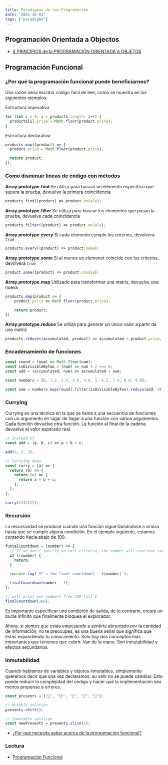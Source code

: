```yaml
---
title: Paradigmas de las Programación
date: "2021-10-01"
tags: ["paradigms"]
---
```


## Programación Orientada a Objectos

- [4 PRINCIPIOS de la PROGRAMACIÓN ORIENTADA A OBJETOS](https://www.youtube.com/watch?v=tTPeP5dVuA4&t=18s)

## Programación Funcional

### ¿Por qué la programación funcional puede beneficiarnos?

Una razón sería escribir código facil de leer, como se muestra en los siguientes ejemplos:

Estructura imperativa

```javascript
for (let i = 0; i < products.length; i++) {
  products[i].price = Math.floor(product.price);
}
```

Estructura declarativa

```javascript
products.map((product) => {
  product.price = Math.floor(product.price);

  return product;
});
```

### Como disminuir lineas de código con métodos

**Array.prototype.find**
Se utiliza para buscar un elemento específico que supera la prueba, devuelve la primera coincidencia

```javascript
products.find((product) => product.onSale);
```

**Array.prototype.filter**
Se utiliza para buscar los elementos que pasan la prueba, devuelve cada coincidencia

```javascript
products.filter((product) => product.onSale);
```

**Array.prototype.every**
Si cada elemento cumplo los criterios, devolverá `true`

```javascript
products.every((product) => product.name);
```

**Array.prototype.some**
Si al menos un elemenot coincide con los criterios, devolverá `true`

```javascript
product.some((product) => product.onSale);
```

**Array.prototype.map**
Utilizado para transformar una matriz, devuelve una nueva

```javascript
products.map(product => {
    product.price => Math.floor(product.price);

    return product;
})
```

**Array.prototype.reduce**
Se utiliza para generar un único valor a partir de una matriz

```javascript
products.reduce((accumulated, product) => accumulated + product.price, 0);
```

### Encadenamiento de funciones

```javascript
const round = (num) => Math.floor(num);
const isDivisibleByTwo = (num) => num % 2 === 0;
const add = (accumulated, num) => accumulated + num;

const numbers = [0, 1.2, 2.4, 3.6, 4.8, 5, 6.2, 7.4, 8.6, 9.8];

const sum = numbers.map(round).filter(isDivisibleByTwo).reduce(add, 0);
```

### Currying

Currying es una técnica en la que se llama a una secuencia de funciones con un argumento en lugar de llagar a una función con varios argumentos. Cada función devuelve otra función. La función al final de la cadena devuelve el valor esperado real.

```javascript
// Instead of
const add = (a, b, c) => a + b + c;

add(2, 2, 2);

// Currying does
const curry = (a) => {
  return (b) => {
    return (c) => {
      return a + b + c;
    };
  };
};

curry(2)(2)(2);
```

### Recursión

La recursividad se produce cuando una función sigue llamándose a símisa hasta que se cumple alguna condición. En el ejemplo siguiente, estamos contando hacia abajo de 100.

```javascript
funcalCountdown = (number) => {
  // If we don't specify an exit criteria, the number will continue into minus until the browser crashes
  if (!number) {
    return;
  }

  console.log(`It's the finel countdown! - ${number}`);

  finalCountdown(number - 1);
};

// will print out numbers from 100 till 1
finalCountdown(100);
```

Es importante especificar una condición de salida, de lo contrario, creará un bucle infinito que finalmente bloquea el explorador.

Ahora, si sientes que estás empezando a sentirte abrumado por la cantidad de información, no te preocupes, es una buena señal que significa que estás expandiendo tu conocimiento. Sólo hay dos conceptos más importantes que tenemos que cubrir. Van de la mano. Son inmutabilidad y efectos secundarios.

### Inmutabilidad

Cuando hablamos de variables y objetos inmutables, simplemente queremos decir que una vez declaramos, su valir no se puede cambiar. Esto puede reducir la complejidad del codigo y hacer que la implementación sea menos propense a errores.

```javascript
const presents = ["🎁", "📦", "🎀", "💝", "🎄"];

// Mutable solution
presents.shift();

// Inmutable solution
const newPresents = presents.slice(1);
```

- [¿Por qué necesita saber acerca de la programación funcional?](https://www.webtips.dev/functional-programming)

### Lectura

- [Programación Funcional](function_programming/readme.md)
